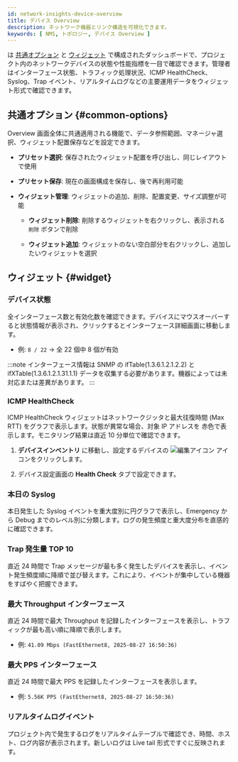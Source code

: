 ```yaml
---
id: network-insights-device-overview
title: デバイス Overview
description: ネットワーク機器とリンク構造を可視化できます。
keywords: [ NMS, トポロジー, デバイス Overview ]
---
```


<Cmdname sid="device_overview" className="uitext" /> は [共通オプション](#common-options) と [ウィジェット](#widget) で構成されたダッシュボードで、プロジェクト内のネットワークデバイスの状態や性能指標を一目で確認できます。管理者はインターフェース状態、トラフィック処理状況、ICMP HealthCheck、Syslog、Trap イベント、リアルタイムログなどの主要運用データをウィジェット形式で確認できます。

## 共通オプション {#common-options}

Overview 画面全体に共通適用される機能で、データ参照範囲、マネージャ選択、ウィジェット配置保存などを設定できます。

* **プリセット選択**: 保存されたウィジェット配置を呼び出し、同じレイアウトで使用

* **プリセット保存**: 現在の画面構成を保存し、後で再利用可能

* **ウィジェット管理**: ウィジェットの追加、削除、配置変更、サイズ調整が可能

    * **ウィジェット削除**: 削除するウィジェットを右クリックし、表示される `削除` ボタンで削除

    * **ウィジェット追加**: ウィジェットのない空白部分を右クリックし、追加したいウィジェットを選択

## ウィジェット {#widget}

### デバイス状態

全インターフェース数と有効化数を確認できます。デバイスにマウスオーバーすると状態情報が表示され、クリックするとインターフェース詳細画面に移動します。

* 例: `8 / 22` → 全 22 個中 8 個が有効

:::note
インターフェース情報は SNMP の ifTable(1.3.6.1.2.1.2.2) と ifXTable(1.3.6.1.2.1.31.1.1) データを収集する必要があります。機器によっては未対応または差異があります。
:::

### ICMP HealthCheck

ICMP HealthCheck ウィジェットはネットワークジッタと最大往復時間 (Max RTT) をグラフで表示します。状態が異常な場合、対象 IP アドレスを <span class='vslow'>赤色</span>で表示します。モニタリング結果は直近 10 分単位で確認できます。

1. **デバイスインベントリ** に移動し、設定するデバイスの ![編集アイコン](/img/ic-edit.svg) アイコンをクリックします。  

1. デバイス設定画面の **Health Check** タブで設定できます。

### 本日の Syslog

本日発生した Syslog イベントを重大度別に円グラフで表示し、Emergency から Debug までのレベル別に分類します。ログの発生頻度と重大度分布を直感的に確認できます。

### Trap 発生量 TOP 10

直近 24 時間で Trap メッセージが最も多く発生したデバイスを表示し、イベント発生頻度順に降順で並び替えます。これにより、イベントが集中している機器をすばやく把握できます。

### 最大 Throughput インターフェース

直近 24 時間で最大 Throughput を記録したインターフェースを表示し、トラフィックが最も高い順に降順で表示します。

* 例: `41.09 Mbps (FastEthernet8, 2025-08-27 16:50:36)`

### 最大 PPS インターフェース

直近 24 時間で最大 PPS を記録したインターフェースを表示します。

* 例: `5.56K PPS (FastEthernet8, 2025-08-27 16:50:36)`

### リアルタイムログイベント

プロジェクト内で発生するログをリアルタイムテーブルで確認でき、時間、ホスト、ログ内容が表示されます。新しいログは Live tail 形式ですぐに反映されます。
